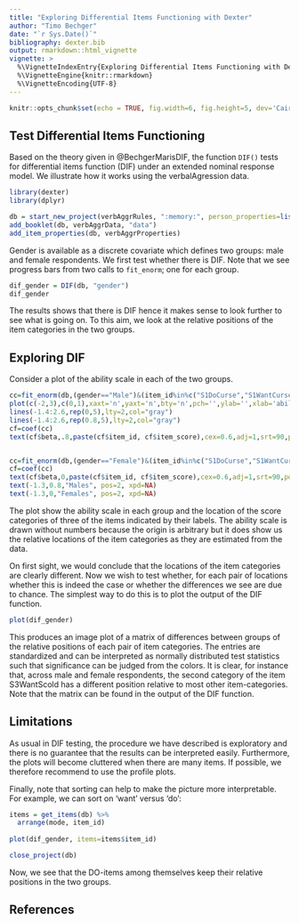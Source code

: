 ```yaml
---
title: "Exploring Differential Items Functioning with Dexter"
author: "Timo Bechger"
date: "`r Sys.Date()`"
bibliography: dexter.bib
output: rmarkdown::html_vignette
vignette: >
  %\VignetteIndexEntry{Exploring Differential Items Functioning with Dexter}
  %\VignetteEngine{knitr::rmarkdown}
  %\VignetteEncoding{UTF-8}
---
```

<style>
img{ border:none;}
</style>


```r
knitr::opts_chunk$set(echo = TRUE, fig.width=6, fig.height=5, dev='CairoPNG')

```

## Test Differential Items Functioning
Based on the theory given in @BechgerMarisDIF, the function `DIF()` tests for differential items function (DIF) under an extended nominal response model. We illustrate how it works using the verbalAgression data.

```r
library(dexter)
library(dplyr)

db = start_new_project(verbAggrRules, ":memory:", person_properties=list(gender=""))
add_booklet(db, verbAggrData, "data")
add_item_properties(db, verbAggrProperties)
```

Gender is available as a discrete covariate which defines two groups: male and female respondents. We first test whether there is DIF. Note that we see progress bars from two calls to `fit_enorm`; one for each group.

```r
dif_gender = DIF(db, "gender")
dif_gender
```

The results shows that there is DIF hence it makes sense to look further to see what is going on. To this aim, we look at the relative positions of the item categories in the two groups. 

## Exploring DIF
Consider a plot of the ability scale in each of the two groups. 
```r
cc=fit_enorm(db,(gender=="Male")&(item_id%in%c("S1DoCurse","S1WantCurse","S3WantScold")))
plot(c(-2,3),c(0,1),xaxt='n',yaxt='n',bty='n',pch='',ylab='',xlab='ability-scale')
lines(-1.4:2.6,rep(0,5),lty=2,col="gray")
lines(-1.4:2.6,rep(0.8,5),lty=2,col="gray")
cf=coef(cc)
text(cf$beta,.8,paste(cf$item_id, cf$item_score),cex=0.6,adj=1,srt=90,pos = 3, xpd=NA)


cc=fit_enorm(db,(gender=="Female")&(item_id%in%c("S1DoCurse","S1WantCurse","S3WantScold")))
cf=coef(cc)
text(cf$beta,0,paste(cf$item_id, cf$item_score),cex=0.6,adj=1,srt=90,pos = 3, xpd=NA)
text(-1.3,0.8,"Males", pos=2, xpd=NA)
text(-1.3,0,"Females", pos=2, xpd=NA)
```

The plot show the ability scale in each group and the location of the score categories of three of the items indicated by their labels. The ability scale is drawn without numbers because the origin is arbitrary but it does show us the relative locations of the item categories as they are estimated from the data. 

On first sight, we would conclude that the locations of the item categories are clearly different. Now we wish to test whether, for each pair of locations whether this is indeed the case or whether the differences we see are due to chance. The simplest way to do this is to plot the output of the DIF function.

```r
plot(dif_gender)
```

This produces an image plot of a matrix of differences between groups of the relative positions of each pair of item categories. The entries are standardized and can be interpreted as normally distributed test statistics such that significance can be judged from the colors. It is clear, for instance that, across male and female respondents, the second category of the item S3WantScold has a different position relative to most other item-categories. Note that the matrix can be found in the output of the DIF function.

## Limitations
As usual in DIF testing, the procedure we have described is exploratory and there is no guarantee that the results can be interpreted easily. Furthermore, the plots will become cluttered when there are many items. If possible, we therefore recommend to use the profile plots.

Finally, note that sorting can help to make the picture more interpretable. For example, we can sort on 'want' versus 'do':

```r
items = get_items(db) %>%
  arrange(mode, item_id)
  
plot(dif_gender, items=items$item_id)
```

```r
close_project(db)
```
Now, we see that the DO-items among themselves keep their relative positions in the two groups.

## References

